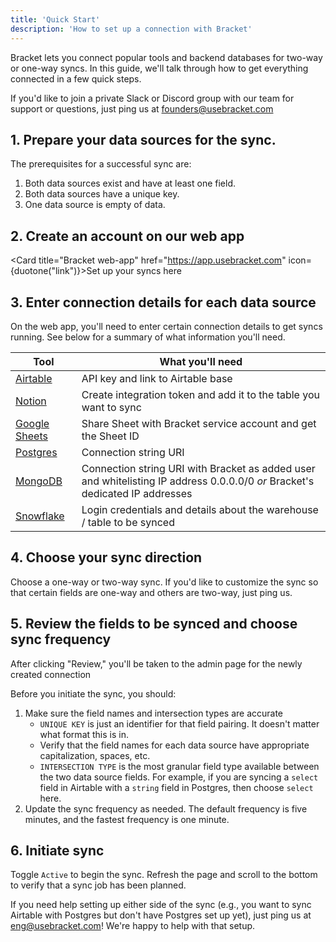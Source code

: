 ```yaml
---
title: 'Quick Start'
description: 'How to set up a connection with Bracket'
---
```


Bracket lets you connect popular tools and backend databases for two-way or one-way syncs. In this guide, we'll talk through how to get everything connected in a few quick steps.

<Info>If you'd like to join a private Slack or Discord group with our team for support or questions, just ping us at founders@usebracket.com</Info>

## 1. Prepare your data sources for the sync. 

The prerequisites for a successful sync are:
1. Both data sources exist and have at least one field. 
2. Both data sources have a unique key. 
3. One data source is empty of data.

## 2. Create an account on our web app

<Card title="Bracket web-app" href="https://app.usebracket.com" icon={duotone("link")}>Set up your syncs here</Card>

## 3. Enter connection details for each data source

On the web app, you'll need to enter certain connection details to get syncs running. See below for a summary of what information you'll need.

| Tool                                  | What you'll need                                                                                                                  |
| --------------------------------      | --------------------------------------------------------------------------------------------------------------------------------- |
| [Airtable](/connecting/airtable)      | API key and link to Airtable base                                                                                                 |
| [Notion](/connecting/notion)          | Create integration token and add it to the table you want to sync                                                                 |
| [Google Sheets](/connecting/gsheets)  | Share Sheet with Bracket service account and get the Sheet ID                                                                     |
| [Postgres](/connecting/postgres)      | Connection string URI                                                                                                             |
| [MongoDB](/database/mongodb)          | Connection string URI with Bracket as added user and whitelisting IP address 0.0.0.0/0 _or_ Bracket's dedicated IP addresses      |
| [Snowflake](/database/snowflake)      | Login credentials and details about the warehouse / table to be synced                                                             |


## 4. Choose your sync direction

Choose a one-way or two-way sync. If you'd like to customize the sync so that certain fields are one-way and others are two-way, just ping us. 

## 5. Review the fields to be synced and choose sync frequency

After clicking "Review," you'll be taken to the admin page for the newly created connection

Before you initiate the sync, you should:
1. Make sure the field names and intersection types are accurate
    - `UNIQUE KEY` is just an identifier for that field pairing. It doesn't matter what format this is in.
    - Verify that the field names for each data source have appropriate capitalization, spaces, etc.
    - `INTERSECTION TYPE` is the most granular field type available between the two data source fields. For example, if you are syncing a `select` field in Airtable with a `string` field in Postgres, then choose `select` here.
2. Update the sync frequency as needed. The default frequency is five minutes, and the fastest frequency is one minute.

## 6. Initiate sync

Toggle `Active` to begin the sync. Refresh the page and scroll to the bottom to verify that a sync job has been planned.

<Note>If you need help setting up either side of the sync (e.g., you want to sync Airtable with Postgres but don't have Postgres set up yet), just ping us at eng@usebracket.com! We're happy to help with that setup.</Note>
